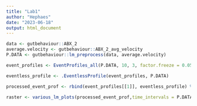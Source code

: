 ```yaml
---
title: "Lab1"
author: "Hephaes"
date: "2023-06-18"
output: html_document
---
```


```r
data <- gutbehaviour::ABX_2
average.velocity <- gutbehaviour::ABX_2_avg_velocity
P.DATA <- gutbehaviour::lm_preprocess(data, average.velocity)
```

```r
event_profiles <- EventProfiles_all(P.DATA, 10, 3, factor.freeze = 0.05, factor.flight = 2)
```


```r
eventless_profile <- .EventlessProfile(event_profiles, P.DATA)
```
```r
processed_event_prof <- rbind(event_profiles[[1]], eventless_profile) %>% processed_eventprofiles()
```

```r
raster <- various_lm_plots(processed_event_prof,time_intervals = P.DATA$time_intervals)
```


